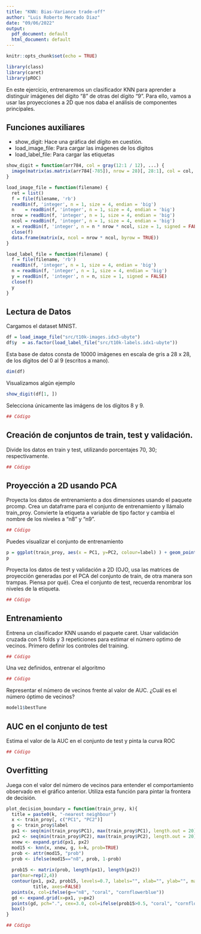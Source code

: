 ```yaml
---
title: "KNN: Bias-Variance trade-off"
author: "Luis Roberto Mercado Diaz"
date: "09/06/2022"
output:
  pdf_document: default
  html_document: default
---
```


```r
knitr::opts_chunk$set(echo = TRUE)
```


```r
library(class)
library(caret)
library(pROC)
```

En este ejercicio, entrenaremos un clasificador KNN para aprender a distinguir imágenes del dígito "8" de otras del dígito "9". Para ello, vamos a usar las proyecciones a 2D que nos daba el análisis de componentes principales.

## Funciones auxiliares

* show_digit: Hace una gráfica del dígito en cuestión.
* load_image_file: Para cargar las imágenes de los dígitos
* load_label_file: Para cargar las etiquetas

```r
show_digit = function(arr784, col = gray(12:1 / 12), ...) {
  image(matrix(as.matrix(arr784[-785]), nrow = 28)[, 28:1], col = col, ...)
}

load_image_file = function(filename) {
  ret = list()
  f = file(filename, 'rb')
  readBin(f, 'integer', n = 1, size = 4, endian = 'big')
  n    = readBin(f, 'integer', n = 1, size = 4, endian = 'big')
  nrow = readBin(f, 'integer', n = 1, size = 4, endian = 'big')
  ncol = readBin(f, 'integer', n = 1, size = 4, endian = 'big')
  x = readBin(f, 'integer', n = n * nrow * ncol, size = 1, signed = FALSE)
  close(f)
  data.frame(matrix(x, ncol = nrow * ncol, byrow = TRUE))
}

load_label_file = function(filename) {
  f = file(filename, 'rb')
  readBin(f, 'integer', n = 1, size = 4, endian = 'big')
  n = readBin(f, 'integer', n = 1, size = 4, endian = 'big')
  y = readBin(f, 'integer', n = n, size = 1, signed = FALSE)
  close(f)
  y
}
```

## Lectura de Datos

Cargamos el dataset MNIST.

```r
df = load_image_file("src/t10k-images.idx3-ubyte")
df$y  = as.factor(load_label_file("src/t10k-labels.idx1-ubyte"))
```

Esta base de datos consta de 10000 imágenes en escala de gris a 28 x 28, de los dígitos del 0 al 9 (escritos a mano).

```r
dim(df)
```

Visualizamos algún ejemplo 

```r
show_digit(df[1, ])
```

Selecciona únicamente las imágens de los dígitos 8  y 9.

```r
## Código
```


## Creación de conjuntos de train, test y validación.

Divide los datos en train y test, utilizando porcentajes 70, 30; respectivamente.

```r
## Código
```

## Proyección a 2D usando PCA

Proyecta los datos de entrenamiento a dos dimensiones usando el paquete prcomp. Crea un dataframe para el conjunto de entrenamiento y llámalo train_proy. Convierte la etiqueta a variable de tipo factor y cambia el nombre de los niveles a "n8" y "n9".
```r
## Código
```


Puedes visualizar el conjunto de entrenamiento
```r
p = ggplot(train_proy, aes(x = PC1, y=PC2, colour=label) ) + geom_point()
p
```

Proyecta los datos de test y validación a 2D (OJO, usa las matrices de proyección generadas por el PCA del conjunto de train, de otra manera son trampas. Piensa por qué). Crea el conjunto de test, recuerda renombrar los niveles de la etiqueta.

```r
## Código
```

## Entrenamiento

Entrena un clasificador KNN usando el paquete caret. Usar validación cruzada con 5 folds y 3 repeticiones para estimar el número optimo de vecinos. Primero definir los controles del training.

```r
## Código
```


Una vez definidos, entrenar el algoritmo

```r
## Código
```


Representar el número de vecinos frente al valor de AUC. ¿Cuál es el número óptimo de vecinos?

```r
model1$bestTune
```

## AUC en el conjunto de test

Estima el valor de la AUC en el conjunto de test y pinta la curva ROC

```r
## Código
```

## Overfitting

Juega con el valor del número de vecinos para entender el comportamiento observado en el gráfico anterior. Utiliza esta función para pintar la frontera de decisión.

```r

plot_decision_boundary = function(train_proy, k){
  title = paste0(k, "-nearest neighbour")
  x <- train_proy[, c("PC1", "PC2")]
  g <- train_proy$label
  px1 <- seq(min(train_proy$PC1), max(train_proy$PC1), length.out = 20)
  px2 <- seq(min(train_proy$PC2), max(train_proy$PC2), length.out = 20)
  xnew <- expand.grid(px1, px2)
  mod15 <- knn(x, xnew, g, k=k, prob=TRUE)
  prob <- attr(mod15, "prob")
  prob <- ifelse(mod15=="n8", prob, 1-prob)
  
  prob15 <- matrix(prob, length(px1), length(px2))
  par(mar=rep(2,4))
  contour(px1, px2, prob15, levels=0.7, labels="", xlab="", ylab="", main=
          title, axes=FALSE)
  points(x, col=ifelse(g=="n8", "coral", "cornflowerblue"))
  gd <- expand.grid(x=px1, y=px2)
  points(gd, pch=".", cex=3.0, col=ifelse(prob15>0.5, "coral", "cornflowerblue"))
  box()
}


```

```r
## Código
```

     
     
